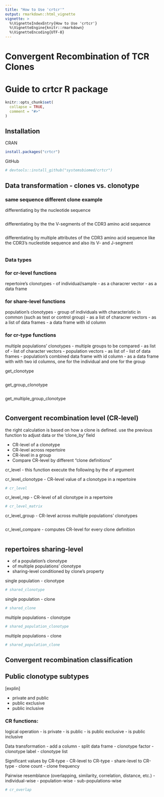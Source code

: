 ```yaml
---
title: "How to Use 'crtcr'"
output: rmarkdown::html_vignette
vignette: >
  %\VignetteIndexEntry{How to Use 'crtcr'}
  %\VignetteEngine{knitr::rmarkdown}
  %\VignetteEncoding{UTF-8}
---
```


# Convergent Recombination of TCR Clones

# Guide to crtcr R package

```r
knitr::opts_chunk$set(
  collapse = TRUE,
  comment = "#>"
)
```

## Installation

CRAN

```r
install.packages("crtcr")
```

GitHub

```r
# devtools::install_github("systemsbiomed/crtcr")
```

## Data transformation - clones vs. clonotype

### same sequence different clone example

differentiating by the nucleotide sequence

```r

```

differentiating by the the V-segments of the CDR3 amino acid sequence

```r

```

differentiating by multiple attributes of the CDR3 amino acid sequence like the CDR3's nucleotide sequence and also its V- and J-segment

```r

```

### Data types

### for cr-level functions

repertoire's clonotypes - of individual/sample - as a characrer vector - as a data frame

### for share-level functions

population's clonotypes - group of individuals with characteristic in common (such as test or control group) - as a list of characrer vectors - as a list of data frames - a data frame with id column

### for cr-type functions

multiple populations' clonotypes - multiple groups to be compared - as list of - list of character vectors - population vectors - as list of - list of data frames - population's combined data frame with id column - as a data frame with with two id columns, one for the individual and one for the group

get_clonotype

```r

```

get_group_clonotype

```r

```

get_multiple_group_clonotype

```r

```

## Convergent recombination level (CR-level)

the right calculation is based on how a clone is defined. use the previous function to adjust data or the 'clone_by' field

-   CR-level of a clonotype
-   CR-level across repertoire
-   CR-level in a group
-   Compare CR-level by different "clone definitions"

cr_level - this function execute the following by the of argument

cr_level_clonotype - CR-level value of a clonotype in a repertoire

```r
# cr_level
```

cr_level_rep - CR-level of all clonotype in a repertoire

```r
# cr_level_matrix
```

cr_level_group - CR-level across multiple populations' clonotypes

```r

```

cr_level_compare - computes CR-level for every clone definition

```r

```

## repertoires sharing-level

-   of a population's clonotype
-   of multiple populations' clonotype
-   sharing-level conditioned by clone's property

single population - clonotype

```r
# shared_clonotype
```

single population - clone

```r
# shared_clone
```

multiple populations - clonotype

```r
# shared_population_clonotype
```

multiple populations - clone

```r
# shared_population_clone
```

## Convergent recombination classification

## Public clonotype subtypes

[explin]

-   private and public
-   public exclusive
-   public inclusive

### CR functions:

logical operation - is private - is public - is public exclusive - is public inclusive

Data transformation - add a column - split data frame - clonotype factor - clonotype label - clonotype list

Significant values by CR-type - CR-level to CR-type - share-level to CR-type - clone count - clone frequency

Pairwise resemblance (overlapping, similarity, correlation, distance, etc.) - individual-wise - population-wise - sub-populations-wise

```r
# cr_overlap
```

